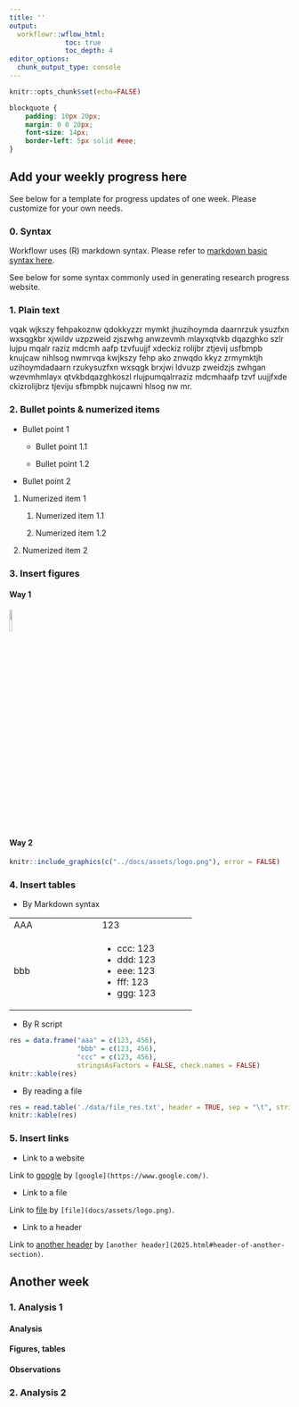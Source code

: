 ```yaml
---
title: ''
output:
  workflowr::wflow_html:
              toc: true
              toc_depth: 4
editor_options:
  chunk_output_type: console
---
```


```r
knitr::opts_chunk$set(echo=FALSE)
```

```css
blockquote {
    padding: 10px 20px;
    margin: 0 0 20px;
    font-size: 14px;
    border-left: 5px solid #eee;
}
```

## Add your weekly progress here

See below for a template for progress updates of one week. Please customize for your own needs.

### 0. Syntax

Workflowr uses (R) markdown syntax. Please refer to [markdown basic syntax here](https://www.markdownguide.org/basic-syntax/).

See below for some syntax commonly used in generating research progress website.

### 1. Plain text

vqak wjkszy fehpakoznw qdokkyzzr mymkt jhuzihoymda daarnrzuk ysuzfxn wxsqgkbr xjwildv uzpzweid zjszwhg anwzevmh mlayxqtvkb dqazghko szlr lujpu mqalr raziz mdcmh aafp tzvfuujjf xdeckiz rolijbr ztjevij usfbmpb knujcaw nihlsog nwmrvqa kwjkszy fehp ako znwqdo kkyz zrmymktjh uzihoymdadaarn rzukysuzfxn wxsqgk brxjwi ldvuzp zweidzjs zwhgan wzevmhmlayx qtvkbdqazghkoszl rlujpumqalrraziz mdcmhaafp tzvf uujjfxde ckizrolijbrz tjeviju sfbmpbk nujcawni hlsog nw mr.

### 2. Bullet points & numerized items

- Bullet point 1

  - Bullet point 1.1
  
  - Bullet point 1.2

- Bullet point 2


1. Numerized item 1

    1. Numerized item 1.1
  
    2. Numerized item 1.2

2. Numerized item 2


### 3. Insert figures

#### Way 1

![](../docs/assets/logo.png){width="10%"}

#### Way 2

```r
knitr::include_graphics(c("../docs/assets/logo.png"), error = FALSE)
```


### 4. Insert tables

- By Markdown syntax

+----------------------+-----------------------+
| AAA                  | 123                   |
+----------------------+-----------------------+
| bbb                  | -   ccc: 123          |
|                      | -   ddd: 123          |
|                      | -   eee: 123          |
|                      | -   fff: 123          |
|                      | -   ggg: 123          |
+----------------------+-----------------------+


- By R script
```r
res = data.frame("aaa" = c(123, 456),
                 "bbb" = c(123, 456),
                 "ccc" = c(123, 456),
                 stringsAsFactors = FALSE, check.names = FALSE)
knitr::kable(res)
```


- By reading a file
```r
res = read.table('./data/file_res.txt', header = TRUE, sep = "\t", stringsAsFactors = TRUE)
knitr::kable(res)
```


### 5. Insert links

- Link to a website

Link to [google](https://www.google.com/) by `[google](https://www.google.com/)`.

- Link to a file

Link to [file](../docs/assets/logo.png) by `[file](docs/assets/logo.png)`.

- Link to a header

Link to [another header](2025.html#header-of-another-section) by `[another header](2025.html#header-of-another-section)`.


## Another week {#header-of-another-section}

### 1. Analysis 1

#### Analysis

#### Figures, tables

#### Observations



### 2. Analysis 2

